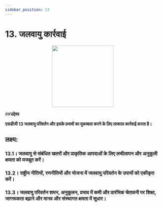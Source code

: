 ```yaml
---
sidebar_position: 13
---
```

# 13. जलवायु कार्रवाई
<p align="center"><img src="https://www.un.org/sustainabledevelopment/wp-content/uploads/2019/08/E-Goal-13-1024x1024.png" width="200" height="200"/></p>

##**उद्देश्य**

**एसडीजी 13 जलवायु परिवर्तन और इसके प्रभावों का मुकाबला करने के लिए तत्काल कार्रवाई करता है।**

 ## लक्ष्य: 
    
 ### 13.1। जलवायु से संबंधित खतरों और प्राकृतिक आपदाओं के लिए लचीलापन और अनुकूली क्षमता को मजबूत करें। 

 ### 13.2। राष्ट्रीय नीतियों, रणनीतियों और योजना में जलवायु परिवर्तन के उपायों को एकीकृत करें। 

 ### 13.3। जलवायु परिवर्तन शमन, अनुकूलन, प्रभाव में कमी और प्रारंभिक चेतावनी पर शिक्षा, जागरूकता बढ़ाने और मानव और संस्थागत क्षमता में सुधार।